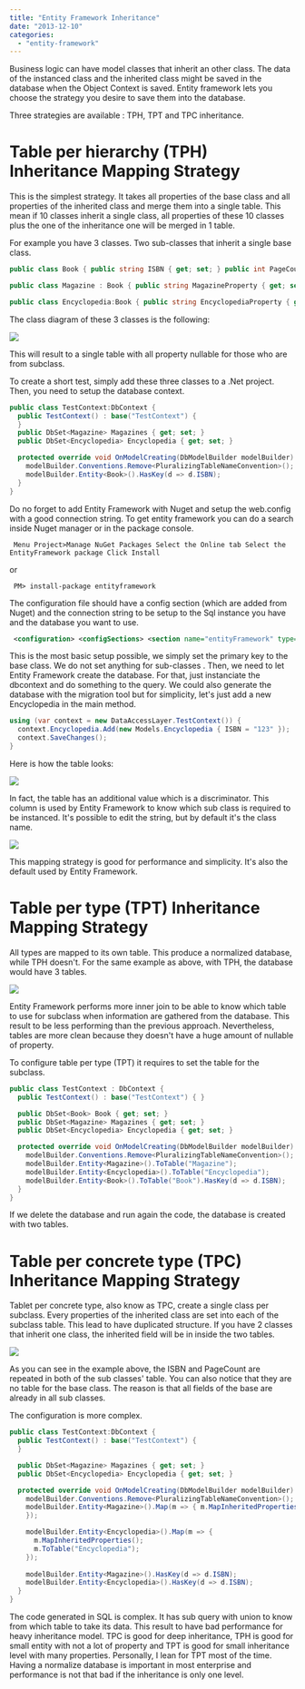 ```yaml
---
title: "Entity Framework Inheritance"
date: "2013-12-10"
categories: 
  - "entity-framework"
---
```


Business logic can have model classes that inherit an other class. The data of the instanced class and the inherited class might be saved in the database when the Object Context is saved. Entity framework lets you choose the strategy you desire to save them into the database.

Three strategies are available : TPH, TPT and TPC inheritance.

# Table per hierarchy (TPH) Inheritance Mapping Strategy

This is the simplest strategy. It takes all properties of the base class and all properties of the inherited class and merge them into a single table. This mean if 10 classes inherit a single class, all properties of these 10 classes plus the one of the inheritance one will be merged in 1 table.

For example you have 3 classes. Two sub-classes that inherit a single base class.


```csharp
public class Book { public string ISBN { get; set; } public int PageCount { get; set; } }

public class Magazine : Book { public string MagazineProperty { get; set; } }

public class Encyclopedia:Book { public string EncyclopediaProperty { get; set; } } 
```

The class diagram of these 3 classes is the following: 

![](/images/blog/ClassDiagram-400x318.png)

This will result to a single table with all property nullable for those who are from subclass.

To create a short test, simply add these three classes to a .Net project. Then, you need to setup the database context.


```csharp
public class TestContext:DbContext { 
  public TestContext() : base("TestContext") {
  } 
  public DbSet<Magazine> Magazines { get; set; } 
  public DbSet<Encyclopedia> Encyclopedia { get; set; }

  protected override void OnModelCreating(DbModelBuilder modelBuilder) { 
    modelBuilder.Conventions.Remove<PluralizingTableNameConvention>(); 
    modelBuilder.Entity<Book>().HasKey(d => d.ISBN);
  } 
} 
```

Do no forget to add Entity Framework with Nuget and setup the web.config with a good connection string. To get entity framework you can do a search inside Nuget manager or in the package console. 

``` 
 Menu Project>Manage NuGet Packages Select the Online tab Select the EntityFramework package Click Install 
```  

or 

``` 
 PM> install-package entityframework 
```  
The configuration file should have a config section (which are added from Nuget) and the connection string to be setup to the Sql instance you have and the database you want to use. 

```xml
 <configuration> <configSections> <section name="entityFramework" type="System.Data.Entity.Internal.ConfigFile.EntityFrameworkSection, EntityFramework, Version=6.0.0.0, Culture=neutral, PublicKeyToken=b77a5c561934e089" requirePermission="false" /> </configSections> <connectionStrings> <add name="TestContext" connectionString="Data Source=PATRICK-I7\\SQLEXPRESS;Initial Catalog=TestContextDatabase;Integrated Security=SSPI;" providerName="System.Data.SqlClient"/> </connectionStrings> ... 
```
This is the most basic setup possible, we simply set the primary key to the base class. We do not set anything for sub-classes . Then, we need to let Entity Framework create the database. For that, just instanciate the dbcontext and do something to the query. We could also generate the database with the migration tool but for simplicity, let's just add a new Encyclopedia in the main method.


```csharp
using (var context = new DataAccessLayer.TestContext()) { 
  context.Encyclopedia.Add(new Models.Encyclopedia { ISBN = "123" }); 
  context.SaveChanges(); 
} 
```

Here is how the table looks:

![](/images/blog/TableTPH.png)

In fact, the table has an additional value which is a discriminator. This column is used by Entity Framework to know which sub class is required to be instanced. It's possible to edit the string, but by default it's the class name.

![](/images/blog/Discriminator-400x188.png)

This mapping strategy is good for performance and simplicity. It's also the default used by Entity Framework.

# Table per type (TPT) Inheritance Mapping Strategy

All types are mapped to its own table. This produce a normalized database, while TPH doesn't. For the same example as above, with TPH, the database would have 3 tables.

![](/images/blog/TPTTablets.png)

Entity Framework performs more inner join to be able to know which table to use for subclass when information are gathered from the database. This result to be less performing than the previous approach. Nevertheless, tables are more clean because they doesn't have a huge amount of nullable of property.

To configure table per type (TPT) it requires to set the table for the subclass. 

```csharp
public class TestContext : DbContext { 
  public TestContext() : base("TestContext") { }

  public DbSet<Book> Book { get; set; } 
  public DbSet<Magazine> Magazines { get; set; } 
  public DbSet<Encyclopedia> Encyclopedia { get; set; }

  protected override void OnModelCreating(DbModelBuilder modelBuilder) { 
    modelBuilder.Conventions.Remove<PluralizingTableNameConvention>(); 
    modelBuilder.Entity<Magazine>().ToTable("Magazine"); 
    modelBuilder.Entity<Encyclopedia>().ToTable("Encyclopedia"); 
    modelBuilder.Entity<Book>().ToTable("Book").HasKey(d => d.ISBN); 
  } 
} 
```

If we delete the database and run again the code, the database is created with two tables.

# Table per concrete type (TPC) Inheritance Mapping Strategy

Tablet per concrete type, also know as TPC, create a single class per subclass. Every properties of the inherited class are set into each of the subclass table. This lead to have duplicated structure. If you have 2 classes that inherit one class, the inherited field will be in inside the two tables.

![](/images/blog/TableTPC.png)

As you can see in the example above, the ISBN and PageCount are repeated in both of the sub classes' table. You can also notice that they are no table for the base class. The reason is that all fields of the base are already in all sub classes.

The configuration is more complex.


```csharp
public class TestContext:DbContext { 
  public TestContext() : base("TestContext") {
  } 

  public DbSet<Magazine> Magazines { get; set; } 
  public DbSet<Encyclopedia> Encyclopedia { get; set; }

  protected override void OnModelCreating(DbModelBuilder modelBuilder) { 
    modelBuilder.Conventions.Remove<PluralizingTableNameConvention>(); 
    modelBuilder.Entity<Magazine>().Map(m => { m.MapInheritedProperties(); m.ToTable("Magazine"); 
    });

    modelBuilder.Entity<Encyclopedia>().Map(m => { 
      m.MapInheritedProperties(); 
      m.ToTable("Encyclopedia"); 
    });
    
    modelBuilder.Entity<Magazine>().HasKey(d => d.ISBN); 
    modelBuilder.Entity<Encyclopedia>().HasKey(d => d.ISBN); 
  } 
} 
```

The code generated in SQL is complex. It has sub query with union to know from which table to take its data. This result to have bad performance for heavy inheritance model. TPC is good for deep inheritance, TPH is good for small entity with not a lot of property and TPT is good for small inheritance level with many properties. Personally, I lean for TPT most of the time. Having a normalize database is important in most enterprise and performance is not that bad if the inheritance is only one level.
